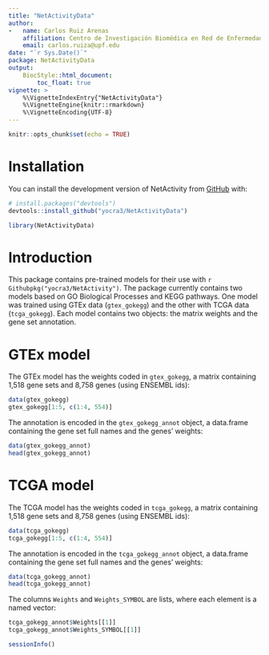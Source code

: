 ```yaml
---
title: "NetActivityData"
author: 
-   name: Carlos Ruiz Arenas
    affiliation: Centro de Investigación Biomédica en Red de Enfermedades Raras (CIBERER), Barcelona, Spain
    email: carlos.ruiza@upf.edu
date: "`r Sys.Date()`"
package: NetActivityData
output: 
    BiocStyle::html_document:
        toc_float: true
vignette: >
    %\VignetteIndexEntry{"NetActivityData"}
    %\VignetteEngine{knitr::rmarkdown}
    %\VignetteEncoding{UTF-8}
---
```



```r
knitr::opts_chunk$set(echo = TRUE)
```

# Installation

You can install the development version of NetActivity from [GitHub](https://github.com/) with:

```r
# install.packages("devtools")
devtools::install_github("yocra3/NetActivityData")
```

```r
library(NetActivityData)
```

# Introduction

This package contains pre-trained models for their use with `r Githubpkg("yocra3/NetActivity")`. The package currently contains two models based on GO Biological Processes and KEGG pathways. One model was trained using GTEx data (`gtex_gokegg`) and the other with TCGA data (`tcga_gokegg`). Each model contains two objects: the matrix weights and the gene set annotation. 

# GTEx model 

The GTEx model has the weights coded in `gtex_gokegg`, a matrix containing 1,518 gene sets and 8,758 genes (using ENSEMBL ids):

```r
data(gtex_gokegg)
gtex_gokegg[1:5, c(1:4, 554)]
```

The annotation is encoded in the `gtex_gokegg_annot` object, a data.frame containing the gene set full names and the genes' weights:

```r
data(gtex_gokegg_annot)
head(gtex_gokegg_annot)
```


# TCGA model 

The TCGA model has the weights coded in `tcga_gokegg`, a matrix containing 1,518 gene sets and 8,758 genes (using ENSEMBL ids):

```r
data(tcga_gokegg)
tcga_gokegg[1:5, c(1:4, 554)]
```

The annotation is encoded in the `tcga_gokegg_annot` object, a data.frame containing the gene set full names and the genes' weights:

```r
data(tcga_gokegg_annot)
head(tcga_gokegg_annot)
```

The columns `Weights` and `Weights_SYMBOL` are lists, where each element is a named vector:

```r
tcga_gokegg_annot$Weights[[1]]
tcga_gokegg_annot$Weights_SYMBOL[[1]]
```

```r
sessionInfo()
```

